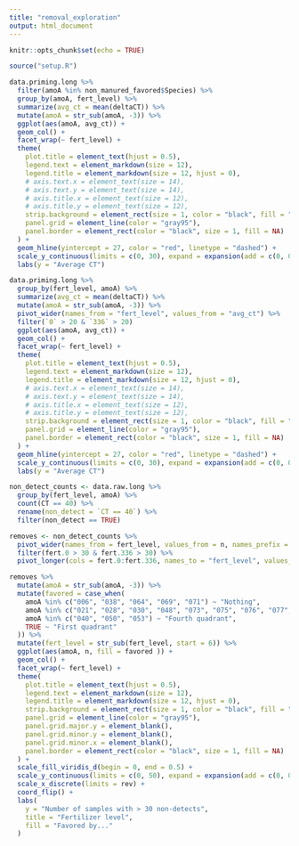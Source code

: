 ```yaml
---
title: "removal_exploration"
output: html_document
---
```


```r
knitr::opts_chunk$set(echo = TRUE)

source("setup.R")
```

```r
data.priming.long %>%
  filter(amoA %in% non_manured_favored$Species) %>% 
  group_by(amoA, fert_level) %>% 
  summarize(avg_ct = mean(deltaCT)) %>% 
  mutate(amoA = str_sub(amoA, -3)) %>% 
  ggplot(aes(amoA, avg_ct)) +
  geom_col() +
  facet_wrap(~ fert_level) + 
  theme(
    plot.title = element_text(hjust = 0.5),
    legend.text = element_markdown(size = 12),
    legend.title = element_markdown(size = 12, hjust = 0),
    # axis.text.x = element_text(size = 14),
    # axis.text.y = element_text(size = 14),
    # axis.title.x = element_text(size = 12),
    # axis.title.y = element_text(size = 12),
    strip.background = element_rect(size = 1, color = "black", fill = "NA"),
    panel.grid = element_line(color = "gray95"),
    panel.border = element_rect(color = "black", size = 1, fill = NA)
  ) +
  geom_hline(yintercept = 27, color = "red", linetype = "dashed") +
  scale_y_continuous(limits = c(0, 30), expand = expansion(add = c(0, 0))) +
  labs(y = "Average CT")
```

```r
data.priming.long %>% 
  group_by(fert_level, amoA) %>% 
  summarize(avg_ct = mean(deltaCT)) %>% 
  mutate(amoA = str_sub(amoA, -3)) %>%
  pivot_wider(names_from = "fert_level", values_from = "avg_ct") %>% 
  filter(`0` > 20 & `336` > 20)
  ggplot(aes(amoA, avg_ct)) +
  geom_col() +
  facet_wrap(~ fert_level) + 
  theme(
    plot.title = element_text(hjust = 0.5),
    legend.text = element_markdown(size = 12),
    legend.title = element_markdown(size = 12, hjust = 0),
    # axis.text.x = element_text(size = 14),
    # axis.text.y = element_text(size = 14),
    # axis.title.x = element_text(size = 12),
    # axis.title.y = element_text(size = 12),
    strip.background = element_rect(size = 1, color = "black", fill = "NA"),
    panel.grid = element_line(color = "gray95"),
    panel.border = element_rect(color = "black", size = 1, fill = NA)
  ) +
  geom_hline(yintercept = 27, color = "red", linetype = "dashed") +
  scale_y_continuous(limits = c(0, 30), expand = expansion(add = c(0, 0))) +
  labs(y = "Average CT")
```

```r
non_detect_counts <- data.raw.long %>%
  group_by(fert_level, amoA) %>% 
  count(CT == 40) %>% 
  rename(non_detect = `CT == 40`) %>%
  filter(non_detect == TRUE) 

removes <- non_detect_counts %>% 
  pivot_wider(names_from = fert_level, values_from = n, names_prefix = "fert.") %>%
  filter(fert.0 > 30 & fert.336 > 30) %>%
  pivot_longer(cols = fert.0:fert.336, names_to = "fert_level", values_to = "n")

removes %>% 
  mutate(amoA = str_sub(amoA, -3)) %>% 
  mutate(favored = case_when(
    amoA %in% c("006", "038", "064", "069", "071") ~ "Nothing",
    amoA %in% c("021", "028", "030", "048", "073", "075", "076", "077", "078") ~ "Non-fertilized",
    amoA %in% c("040", "050", "053") ~ "Fourth quadrant",
    TRUE ~ "First quadrant"
  )) %>% 
  mutate(fert_level = str_sub(fert_level, start = 6)) %>% 
  ggplot(aes(amoA, n, fill = favored )) +
  geom_col() +
  facet_wrap(~ fert_level) + 
  theme(
    plot.title = element_text(hjust = 0.5),
    legend.text = element_markdown(size = 12),
    legend.title = element_markdown(size = 12, hjust = 0),
    strip.background = element_rect(size = 1, color = "black", fill = "NA"),
    panel.grid = element_line(color = "gray95"),
    panel.grid.major.y = element_blank(),
    panel.grid.minor.y = element_blank(),
    panel.grid.minor.x = element_blank(),
    panel.border = element_rect(color = "black", size = 1, fill = NA)
  ) +
  scale_fill_viridis_d(begin = 0, end = 0.5) +
  scale_y_continuous(limits = c(0, 50), expand = expansion(add = c(0, 0))) +
  scale_x_discrete(limits = rev) + 
  coord_flip() + 
  labs(
    y = "Number of samples with > 30 non-detects",
    title = "Fertilizer level",
    fill = "Favored by..."
  )
```
